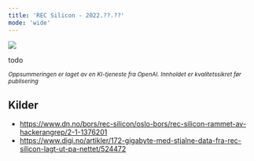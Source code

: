 ```yaml
---
title: 'REC Silicon - 2022.??.??'
mode: 'wide'
---
```


<Frame>
<img src="/images/recsilicon.png" />
</Frame>

todo

<sup><i>Oppsummeringen er laget av en KI-tjeneste fra OpenAI. Innholdet er kvalitetssikret før publisering</i></sup>

## Kilder
- https://www.dn.no/bors/rec-silicon/oslo-bors/rec-silicon-rammet-av-hackerangrep/2-1-1376201
- https://www.digi.no/artikler/172-gigabyte-med-stjalne-data-fra-rec-silicon-lagt-ut-pa-nettet/524472
